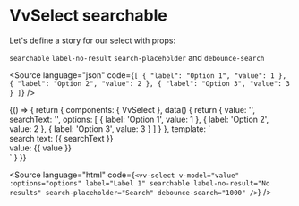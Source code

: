 
<Meta title="Components/Select/Props/searchable" />

# VvSelect searchable

Let's define a story for our select with props:

`searchable` `label-no-result` `search-placeholder` and `debounce-search`

<Source
	language="json"
	code={`[
	{
		"label": "Option 1",
		"value": 1
	},
	{
		"label": "Option 2",
		"value": 2
	},
	{
		"label": "Option 3",
		"value": 3
	}
]`}
/>

<Canvas>
	<Story name="searchable">
		{() => {
			return {
				components: { VvSelect },
				data() {
					return {
						value: '',
						searchText: '',
						options: [
							{
								label: 'Option 1',
								value: 1
							},
							{
								label: 'Option 2',
								value: 2
							},
							{
								label: 'Option 3',
								value: 3
							}
						]
					}
				},
				template: `<div class="w-1/2 flex gap-32">
						<vv-select v-model="value" @change:search="searchText = $event" :options="options" label="Label 1" searchable label-no-result="No results" search-placeholder="Search" debounce-search="1000" />
						<div class="my-auto">
							search text: {{ searchText }}
						</div>
						<div class="my-auto">
							value: {{ value }}
						</div>
					</div>`
			}
		}}
	</Story>
</Canvas>

<Source
	language="html"
	code={`<vv-select
	v-model="value"
	:options="options"
	label="Label 1"
	searchable
	label-no-result="No results"
	search-placeholder="Search"
	debounce-search="1000"
/>`}
/>
